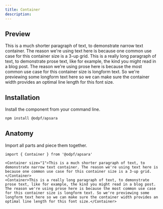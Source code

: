 ```yaml
---
title: Container
description: 
---
```

## Preview

<Preview>
  <Flex
    css={{
      flexDirection: "column",
      alignItems: "center",
      gap: "$3",
    }}
  >
    <Container size="1">This is a much shorter paragraph of text, to demonstrate narrow text container. The reason we're using text here is because one common use case for this container size is a 3-up grid.</Container>
    <Container>This is a really long paragraph of text, to demonstrate prose text, like for example, the kind you might read in a blog post. The reason we're using prose here is because the most common use case for this container size is longform text. So we're previewing some longform text here so we can make sure the container width provides an optimal line length for this font size.</Container>
  </Flex>
</Preview>

## Installation

Install the component from your command line.

```bash
npm install @odpf/apsara
```


## Anatomy
Import all parts and piece them together.

```tsx outline=true
import { Container } from '@odpf/apsara'

<Container size="1">This is a much shorter paragraph of text, to demonstrate narrow text container. The reason we're using text here is because one common use case for this container size is a 3-up grid.</Container>
<Container>This is a really long paragraph of text, to demonstrate prose text, like for example, the kind you might read in a blog post. The reason we're using prose here is because the most common use case for this container size is longform text. So we're previewing some longform text here so we can make sure the container width provides an optimal line length for this font size.</Container>
```
